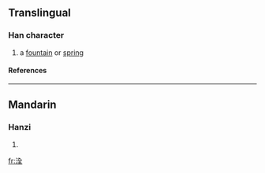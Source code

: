 ==Translingual==
===Han character===
{{Han char|rn=85|rad=水|as=06|sn=9|four=|canj=水人一土 (EOMG)}}
# a [[fountain]] or [[spring]]
====References====
{{Han ref|kx=0621.080|dkj=17395|dj=1017.060|hdz=31612.030|uh=6D24|ud=27940}}

----
==Mandarin==
===Hanzi===
{{cmn-hanzi|pin=[[quán]] ([[quan2]])|wg=ch'üan<sup>2</sup>}}
# {{defn|Mandarin}}

[[fr:洤]]